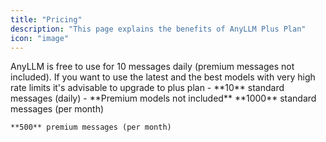 ```yaml
---
title: "Pricing"
description: "This page explains the benefits of AnyLLM Plus Plan"
icon: "image"
---
```


<Tip>
  AnyLLM is free to use for 10 messages daily (premium messages not included). If you want to use the latest and the best models with very high rate limits it's advisable to upgrade to plus plan
</Tip>

<CardGroup cols="2">
  <Card title="Free Plan" icon="sparkle">
    - **10** standard messages (daily)
    - **Premium models not included**
  </Card>
  <Card title="Plus Plan (5.99$)" icon="sparkles" href="pay.anyllm.xyz">
    **1000** standard messages (per month)

    **500** premium messages (per month)
  </Card>
</CardGroup>
